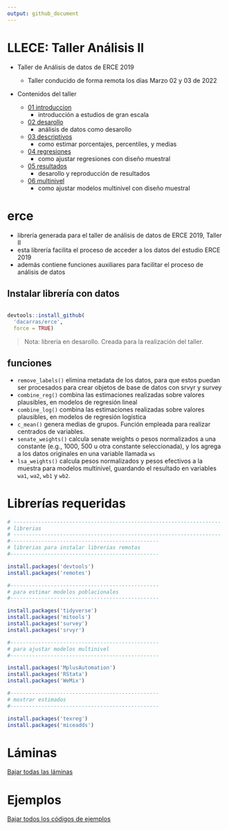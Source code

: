 ```yaml
---
output: github_document
---
```


# LLECE: Taller Análisis II

- Taller de Análisis de datos de ERCE 2019

  + Taller conducido de forma remota los días Marzo 02 y 03 de 2022
  
- Contenidos del taller
  - [01 introduccion](https://www.dropbox.com/s/m8pd9ub8o4ek8sk/01_introduccion.pdf?dl=1)
      + introducción a estudios de gran escala
  - [02 desarollo](https://www.dropbox.com/s/7z1p1g9z98gq7av/02_desarrollo.pdf?dl=1)
      + análisis de datos como desarollo
  - [03 descriptivos](https://www.dropbox.com/s/2g4pwxl178605xl/03_descriptivos.pdf?dl=1)
      + como estimar porcentajes, percentiles, y medias
  - [04 regresiones](https://www.dropbox.com/s/2bkue9vox99jfws/04_regresiones.pdf?dl=1)
      + como ajustar regresiones con diseño muestral
  - [05 resultados](https://www.dropbox.com/s/5v0od8absek2lp1/05_resultados.pdf?dl=1)
      + desarollo y reproducción de resultados
  - [06 multinivel](https://www.dropbox.com/s/ydezg9t7n8wi7bl/06_multinivel.pdf?dl=1)
      + como ajustar modelos multinivel con diseño muestral

# erce

- librería generada para el taller de análisis de datos de ERCE 2019, Taller II
- esta librería facilita el proceso de acceder a los datos del estudio ERCE 2019
- además contiene funciones auxiliares para facilitar el proceso de análisis de datos

## Instalar librería con datos

``` r

devtools::install_github(
  'dacarras/erce',
  force = TRUE)

```
>Nota: librería en desarollo. Creada para la realización del taller.

## funciones

- `remove_labels()` elimina metadata de los datos, para que estos puedan ser procesados para crear objetos de base de datos con srvyr y survey
- `combine_reg()` combina las estimaciones realizadas sobre valores plausibles, en modelos de regresión lineal
- `combine_log()` combina las estimaciones realizadas sobre valores plausibles, en modelos de regresión logística
- `c_mean()` genera medias de grupos. Función empleada para realizar centrados de variables.
- `senate_weights()` calcula senate weights o pesos normalizados a una constante (e.g., 1000, 500 u otra constante seleccionada), y los agrega a los datos originales en una variable llamada `ws`
- `lsa_weights()` calcula pesos normalizados y pesos efectivos a la muestra para modelos multinivel, guardando el resultado en variables `wa1`, `wa2`, `wb1` y `wb2`.

# Librerías requeridas

```r

# -------------------------------------------------------------------
# librerias
# -------------------------------------------------------------------
#------------------------------------------------
# librerias para instalar librerias remotas
#------------------------------------------------

install.packages('devtools')
install.packages('remotes')

#------------------------------------------------
# para estimar modelos poblacionales
#------------------------------------------------

install.packages('tidyverse')
install.packages('mitools')
install.packages('survey')
install.packages('srvyr')

#------------------------------------------------
# para ajustar modelos multinivel
#------------------------------------------------

install.packages('MplusAutomation')
install.packages('RStata')
install.packages('WeMix')

#------------------------------------------------
# mostrar estimados
#------------------------------------------------

install.packages('texreg')
install.packages('miceadds')

```

# Láminas

[Bajar todas las láminas](https://www.dropbox.com/sh/cvhydi7akjhrct9/AADTyDIAd9DXjQe9HQvpb6kPa?dl=1)

# Ejemplos

[Bajar todos los códigos de ejemplos](https://www.dropbox.com/sh/6nfjtrorh2hm0ot/AACdjXLYqih518Hrohhc8dUHa?dl=1)






